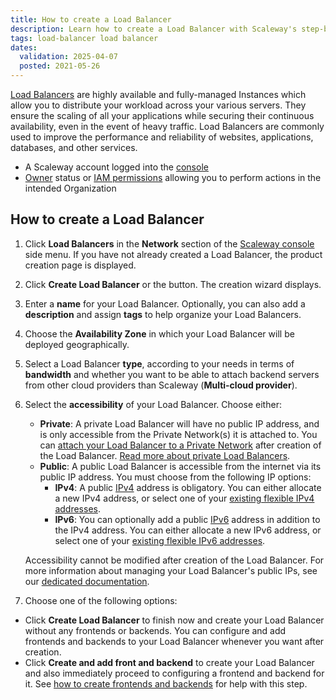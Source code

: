 ```yaml
---
title: How to create a Load Balancer
description: Learn how to create a Load Balancer with Scaleway's step-by-step guide, ensuring scalable and continuously available applications.
tags: load-balancer load balancer
dates:
  validation: 2025-04-07
  posted: 2021-05-26
---
```



[Load Balancers](https://www.scaleway.com/en/load-balancer/) are highly available and fully-managed Instances which allow you to distribute your workload across your various servers. They ensure the scaling of all your applications while securing their continuous availability, even in the event of heavy traffic. Load Balancers are commonly used to improve the performance and reliability of websites, applications, databases, and other services. 

<Requirements />

- A Scaleway account logged into the [console](https://account.scaleway.com/?service=elements)
- [Owner](/iam/concepts/#owner) status or [IAM permissions](/iam/concepts/#permission) allowing you to perform actions in the intended Organization

## How to create a Load Balancer

1. Click **Load Balancers** in the **Network** section of the [Scaleway console](https://account.scaleway.com/?service=elements) side menu. If you have not already created a Load Balancer, the product creation page is displayed.

2. Click **Create Load Balancer** or the <Icon name="plus" /> button. The creation wizard displays.

3. Enter a **name** for your Load Balancer. Optionally, you can also add a **description** and assign **tags** to help organize your Load Balancers.

4. Choose the **Availability Zone** in which your Load Balancer will be deployed geographically.

5. Select a Load Balancer **type**, according to your needs in terms of **bandwidth** and whether you want to be able to attach backend servers from other cloud providers than Scaleway (**Multi-cloud provider**).

6. Select the **accessibility** of your Load Balancer. Choose either:
    - **Private**: A private Load Balancer will have no public IP address, and is only accessible from the Private Network(s) it is attached to. You can [attach your Load Balancer to a Private Network](/load-balancer/how-to/use-with-private-network/) after creation of the Load Balancer. [Read more about private Load Balancers](/load-balancer/reference-content/public-private-accessibility/#private-load-balancers).
    - **Public**: A public Load Balancer is accessible from the internet via its public IP address. You must choose from the following IP options:
        - **IPv4**: A public [IPv4](/load-balancer/concepts/#ipv4) address is obligatory. You can either allocate a new IPv4 address, or select one of your [existing flexible IPv4 addresses](/load-balancer/how-to/create-manage-flex-ips/).
        - **IPv6**: You can optionally add a public [IPv6](/load-balancer/concepts/#ipv6) address in addition to the IPv4 address. You can either allocate a new IPv6 address, or select one of your [existing flexible IPv6 addresses](/load-balancer/how-to/create-manage-flex-ips/).

    Accessibility cannot be modified after creation of the Load Balancer. For more information about managing your Load Balancer's public IPs, see our [dedicated documentation](/load-balancer/how-to/create-manage-flex-ips/).

7. Choose one of the following options:
  - Click **Create Load Balancer** to finish now and create your Load Balancer without any frontends or backends. You can configure and add frontends and backends to your Load Balancer whenever you want after creation.
  - Click **Create and add front and backend** to create your Load Balancer and also immediately proceed to configuring a frontend and backend for it. See [how to create frontends and backends](/load-balancer/how-to/create-frontends-backends/) for help with this step.


